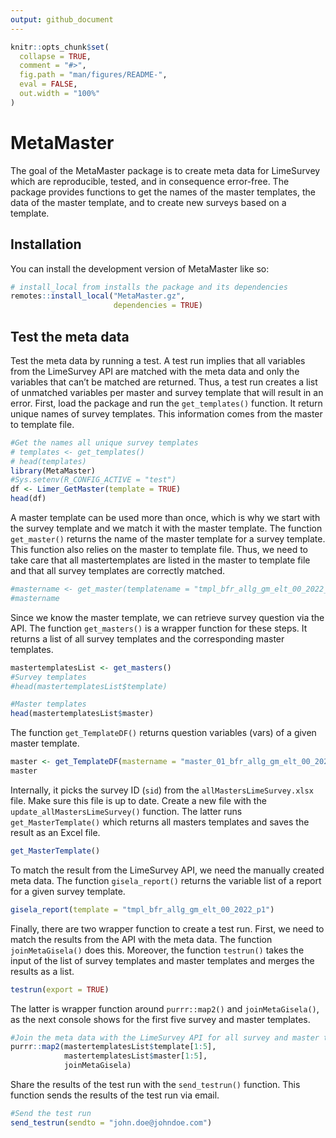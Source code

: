 ```yaml
---
output: github_document
---
```


<!-- README.md is generated from README.Rmd. Please edit that file -->

```r
knitr::opts_chunk$set(
  collapse = TRUE,
  comment = "#>",
  fig.path = "man/figures/README-",
  eval = FALSE,
  out.width = "100%"
)
```

# MetaMaster

<!-- badges: start -->
<!-- badges: end -->

The goal of the MetaMaster package is to create meta data for LimeSurvey which are reproducible, tested, and in consequence error-free. The package provides functions to get the names of the master templates, the data of the master template, and to create new surveys based on a template. 


## Installation

You can install the development version of MetaMaster like so:

``` r
# install_local from installs the package and its dependencies
remotes::install_local("MetaMaster.gz",
                       dependencies = TRUE)
```


## Test the meta data

Test the meta data by running a test. A test run implies that all variables from the LimeSurvey API are matched with the meta data and only the variables that can't be matched are returned. Thus, a test run creates a list of unmatched variables per master and survey template that will result in an error. First, load the package and run the `get_templates()` function. It return unique names of survey templates. This information comes from the master to template file. 

```r
#Get the names all unique survey templates
# templates <- get_templates()
# head(templates)
library(MetaMaster)
#Sys.setenv(R_CONFIG_ACTIVE = "test")
df <- Limer_GetMaster(template = TRUE)
head(df)

```

A master template can be used more than once, which is why we start with the survey template and we match it with the master template. The function `get_master()` returns the name of the master template for a survey template. This function also relies on the master to template file. Thus, we need to take care that all mastertemplates are listed in the master to template file and that all survey templates are correctly matched. 


```r
#mastername <- get_master(templatename = "tmpl_bfr_allg_gm_elt_00_2022_p1")
#mastername
```

Since we know the master template, we can retrieve survey question via the API. The function `get_masters()` is a wrapper function for these steps. It returns a list of all survey templates and the corresponding master templates.


```r
mastertemplatesList <- get_masters()
#Survey templates
#head(mastertemplatesList$template)
```


```r
#Master templates
head(mastertemplatesList$master)
```




The function `get_TemplateDF()` returns question variables (vars) of a given master template. 


```r
master <- get_TemplateDF(mastername = "master_01_bfr_allg_gm_elt_00_2022_v4")
master
```

Internally, it picks the survey ID (`sid`) from the `allMastersLimeSurvey.xlsx` file. Make sure this file is up to date. Create a new file with the `update_allMastersLimeSurvey()` function. The latter runs `get_MasterTemplate()` which returns all masters templates and saves the result as an Excel file. 

```r
get_MasterTemplate()
```

To match the result from the LimeSurvey API, we need the manually created meta data. The function `gisela_report()` returns the variable list of a report for a given survey template. 


```r
gisela_report(template = "tmpl_bfr_allg_gm_elt_00_2022_p1")
```


Finally,  there are two wrapper function to create a test run. First, we need to match the results from the API with the meta data. The function `joinMetaGisela()` does this. Moreover, the function `testrun()` takes the input of the list of survey templates and master templates and merges the results as a list. 


```r
testrun(export = TRUE)
```

The latter is wrapper function around `purrr::map2()` and `joinMetaGisela()`, as the next console shows for the first five survey and master templates.


```r
#Join the meta data with the LimeSurvey API for all survey and master templates
purrr::map2(mastertemplatesList$template[1:5],
            mastertemplatesList$master[1:5],
            joinMetaGisela)
```


Share the results of the test run with the `send_testrun()` function. This function sends the results of the test run via email.


```r
#Send the test run
send_testrun(sendto = "john.doe@johndoe.com")
```





